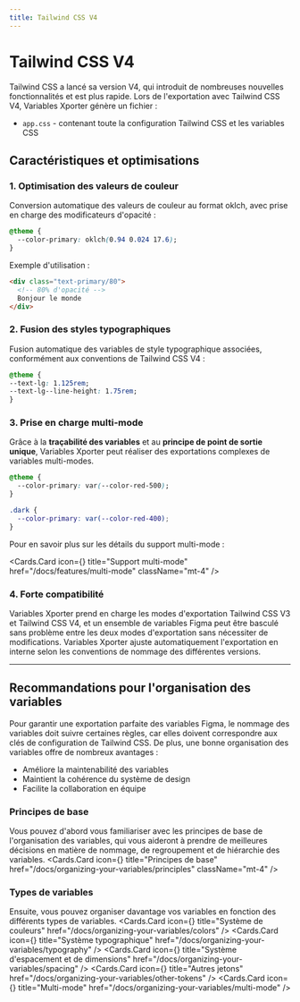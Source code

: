 ```yaml
---
title: Tailwind CSS V4
---
```



# Tailwind CSS V4

Tailwind CSS a lancé sa version V4, qui introduit de nombreuses nouvelles fonctionnalités et est plus rapide. Lors de l'exportation avec Tailwind CSS V4, Variables Xporter génère un fichier :

- `app.css` - contenant toute la configuration Tailwind CSS et les variables CSS

## Caractéristiques et optimisations

### 1. Optimisation des valeurs de couleur

Conversion automatique des valeurs de couleur au format oklch, avec prise en charge des modificateurs d'opacité :

```css
@theme {
  --color-primary: oklch(0.94 0.024 17.6);
}
```

Exemple d'utilisation :

```html
<div class="text-primary/80">
  <!-- 80% d'opacité -->
  Bonjour le monde
</div>
```

### 2. Fusion des styles typographiques

Fusion automatique des variables de style typographique associées, conformément aux conventions de Tailwind CSS V4 :

```css
@theme {
--text-lg: 1.125rem;
--text-lg--line-height: 1.75rem;
}
```

### 3. Prise en charge multi-mode

Grâce à la **traçabilité des variables** et au **principe de point de sortie unique**, Variables Xporter peut réaliser des exportations complexes de variables multi-modes.

```css
@theme {
  --color-primary: var(--color-red-500);
}

.dark {
  --color-primary: var(--color-red-400);
}

```

Pour en savoir plus sur les détails du support multi-mode :

  <Cards.Card
    icon={<Columns3/>}
    title="Support multi-mode"
    href="/docs/features/multi-mode"
    className="mt-4"
  />

### 4. Forte compatibilité

Variables Xporter prend en charge les modes d'exportation Tailwind CSS V3 et Tailwind CSS V4, et un ensemble de variables Figma peut être basculé sans problème entre les deux modes d'exportation sans nécessiter de modifications. Variables Xporter ajuste automatiquement l'exportation en interne selon les conventions de nommage des différentes versions.

---

## Recommandations pour l'organisation des variables

Pour garantir une exportation parfaite des variables Figma, le nommage des variables doit suivre certaines règles, car elles doivent correspondre aux clés de configuration de Tailwind CSS. De plus, une bonne organisation des variables offre de nombreux avantages :

- Améliore la maintenabilité des variables
- Maintient la cohérence du système de design
- Facilite la collaboration en équipe

### Principes de base

Vous pouvez d'abord vous familiariser avec les principes de base de l'organisation des variables, qui vous aideront à prendre de meilleures décisions en matière de nommage, de regroupement et de hiérarchie des variables.
  <Cards.Card
    icon={<BookOpenCheck />}
    title="Principes de base"
    href="/docs/organizing-your-variables/principles"
    className="mt-4"
  />

### Types de variables

Ensuite, vous pouvez organiser davantage vos variables en fonction des différents types de variables.
<Cards>
  <Cards.Card
    icon={<Palette />}
    title="Système de couleurs"
    href="/docs/organizing-your-variables/colors"
  />
  <Cards.Card
    icon={<Type />}
    title="Système typographique"
    href="/docs/organizing-your-variables/typography"
  />
  <Cards.Card
    icon={<Ruler />}
    title="Système d'espacement et de dimensions"
    href="/docs/organizing-your-variables/spacing"
  />
  <Cards.Card
    icon={<Box/>}
    title="Autres jetons"
    href="/docs/organizing-your-variables/other-tokens"
  />
  <Cards.Card
    icon={<Columns3 />}
    title="Multi-mode"
    href="/docs/organizing-your-variables/multi-mode"
  />
</Cards>
